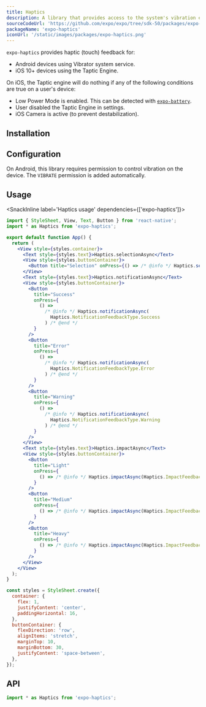 ```yaml
---
title: Haptics
description: A library that provides access to the system's vibration effects on Android and the haptics engine on iOS.
sourceCodeUrl: 'https://github.com/expo/expo/tree/sdk-50/packages/expo-haptics'
packageName: 'expo-haptics'
iconUrl: '/static/images/packages/expo-haptics.png'
---
```



`expo-haptics` provides haptic (touch) feedback for:

- Android devices using Vibrator system service.
- iOS 10+ devices using the Taptic Engine.

On iOS, the Taptic engine will do nothing if any of the following conditions are true on a user's device:

- Low Power Mode is enabled. This can be detected with [`expo-battery`](/versions/latest/sdk/battery/).
- User disabled the Taptic Engine in settings.
- iOS Camera is active (to prevent destabilization).

<PlatformsSection android emulator ios simulator />

## Installation

<APIInstallSection />

## Configuration

On Android, this library requires permission to control vibration on the device. The `VIBRATE` permission is added automatically.

## Usage

<SnackInline label='Haptics usage' dependencies={['expo-haptics']}>

```jsx
import { StyleSheet, View, Text, Button } from 'react-native';
import * as Haptics from 'expo-haptics';

export default function App() {
  return (
    <View style={styles.container}>
      <Text style={styles.text}>Haptics.selectionAsync</Text>
      <View style={styles.buttonContainer}>
        <Button title="Selection" onPress={() => /* @info */ Haptics.selectionAsync() /* @end */} />
      </View>
      <Text style={styles.text}>Haptics.notificationAsync</Text>
      <View style={styles.buttonContainer}>
        <Button
          title="Success"
          onPress={
            () =>
              /* @info */ Haptics.notificationAsync(
                Haptics.NotificationFeedbackType.Success
              ) /* @end */
          }
        />
        <Button
          title="Error"
          onPress={
            () =>
              /* @info */ Haptics.notificationAsync(
                Haptics.NotificationFeedbackType.Error
              ) /* @end */
          }
        />
        <Button
          title="Warning"
          onPress={
            () =>
              /* @info */ Haptics.notificationAsync(
                Haptics.NotificationFeedbackType.Warning
              ) /* @end */
          }
        />
      </View>
      <Text style={styles.text}>Haptics.impactAsync</Text>
      <View style={styles.buttonContainer}>
        <Button
          title="Light"
          onPress={
            () => /* @info */ Haptics.impactAsync(Haptics.ImpactFeedbackStyle.Light) /* @end */
          }
        />
        <Button
          title="Medium"
          onPress={
            () => /* @info */ Haptics.impactAsync(Haptics.ImpactFeedbackStyle.Medium) /* @end */
          }
        />
        <Button
          title="Heavy"
          onPress={
            () => /* @info */ Haptics.impactAsync(Haptics.ImpactFeedbackStyle.Heavy) /* @end */
          }
        />
      </View>
    </View>
  );
}

const styles = StyleSheet.create({
  container: {
    flex: 1,
    justifyContent: 'center',
    paddingHorizontal: 16,
  },
  buttonContainer: {
    flexDirection: 'row',
    alignItems: 'stretch',
    marginTop: 10,
    marginBottom: 30,
    justifyContent: 'space-between',
  },
});
```

</SnackInline>

## API

```js
import * as Haptics from 'expo-haptics';
```

<APISection packageName="expo-haptics" apiName="Haptics" />
